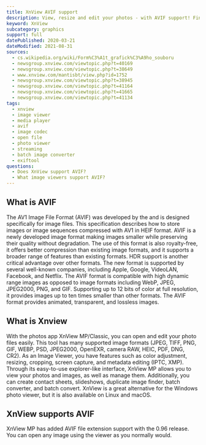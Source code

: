 ```yaml
---
title: XnView AVIF support
description: View, resize and edit your photos - with AVIF support! Find out how you can use AVIF images in XnView.
keyword: XnView
subcategory: graphics
support: full
datePublished: 2020-03-21
dateModified: 2021-08-31
sources:
  - cs.wikipedia.org/wiki/Form%C3%A1t_grafick%C3%A9ho_souboru
  - newsgroup.xnview.com/viewtopic.php?t=40169
  - newsgroup.xnview.com/viewtopic.php?t=38649
  - www.xnview.com/mantisbt/view.php?id=1752
  - newsgroup.xnview.com/viewtopic.php?t=38945
  - newsgroup.xnview.com/viewtopic.php?t=41164
  - newsgroup.xnview.com/viewtopic.php?t=41665
  - newsgroup.xnview.com/viewtopic.php?t=41134
tags:
  - xnview
  - image viewer
  - media player
  - avif
  - image codec
  - open file
  - photo viewer
  - streaming
  - batch image converter
  - exiftool
questions:
  - Does XnView support AVIF?
  - What image viewers support AVIF?
---
```


## What is AVIF

The AV1 Image File Format (AVIF) was developed by the <Link href="avif.io/blog/articles/avif-faq/#whocreatedavif" text="Alliance for Open Media (AOM)"/> and is designed specifically for image files. This specification describes how to store images or image sequences compressed with AV1 in HEIF format. AVIF is a newly developed image format making images smaller while preserving their quality without degradation. The use of this format is also royalty-free, it offers better compression than existing image formats, and it supports a broader range of features than existing formats. HDR support is another critical advantage over other formats. The new format is supported by several well-known companies, including Apple, Google, VideoLAN, Facebook, and Netflix. The AVIF format is compatible with high dynamic range images as opposed to image formats including WebP, JPEG, JPEG2000, PNG, and GIF. Supporting up to 12 bits of color at full resolution, it provides images up to ten times smaller than other formats. The AVIF format provides animated, transparent, and lossless images.

## What is Xnview

With the photos app XnView MP/Classic, you can open and edit your photo files easily. This tool has many supported image formats (JPEG, TIFF, PNG, GIF, WEBP, PSD, JPEG2000, OpenEXR, camera RAW, HEIC, PDF, DNG, CR2). As an Image Viewer, you have features such as color adjustment, resizing, cropping, screen capture, and metadata editing (IPTC, XMP). Through its easy-to-use explorer-like interface, XnView MP allows you to view your photos and images, as well as manage them. Additionally, you can create contact sheets, slideshows, duplicate image finder, batch converter, and batch convert. XnView is a great alternative for the Windows photo viewer, but it is also available on Linux and macOS.

## XnView supports AVIF

XnView MP has added AVIF file extension support with the 0.96 release. You can open any image using the viewer as you normally would.
